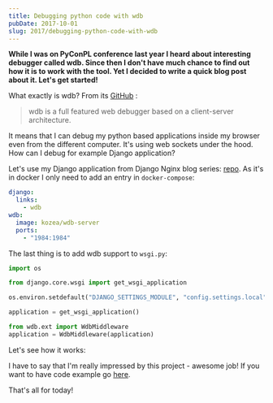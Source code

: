 ```yaml
---
title: Debugging python code with wdb
pubDate: 2017-10-01
slug: 2017/debugging-python-code-with-wdb
---
```



**While I was on PyConPL conference last year I heard about interesting
debugger called wdb. Since then I don't have much chance to find out how
it is to work with the tool. Yet I decided to write a quick blog post
about it. Let's get started!**

What exactly is wdb? From its [GitHub](https://github.com/Kozea/wdb) :

> wdb is a full featured web debugger based on a client-server
> architecture.

It means that I can debug my python based applications inside my browser
even from the different computer. It's using web sockets under the
hood. How can I debug for example Django application?

Let's use my Django application from Django Nginx blog series:
[repo](https://github.com/krzysztofzuraw/personal-blog-projects/tree/master/django_nginx_proxy).
As it's in docker I only need to add an entry in `docker-compose`:

```yaml
django:
  links:
    - wdb
wdb:
  image: kozea/wdb-server
  ports:
    - "1984:1984"
```

The last thing is to add wdb support to `wsgi.py`:

```python
import os

from django.core.wsgi import get_wsgi_application

os.environ.setdefault("DJANGO_SETTINGS_MODULE", "config.settings.local")

application = get_wsgi_application()

from wdb.ext import WdbMiddleware
application = WdbMiddleware(application)
```

Let's see how it works:

<BlogPostImage src="2017-10-01-wdb" alt="How wdb works" />

I have to say that I'm really impressed by this project - awesome job!
If you want to have code example go
[here](https://github.com/krzysztofzuraw/personal-blog-projects/tree/master/django_nginx_proxy).

That's all for today!
